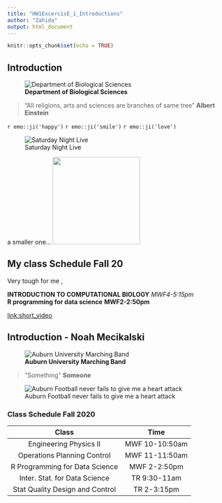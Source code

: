 ```yaml
---
title: "HW1ExcercisE_1_Introductions"
author: "Zahida"
output: html_document
---
```


```r
knitr::opts_chunk$set(echo = TRUE)
```

## Introduction

![**Department of Biological Sciences**](http://www.auburn.edu/cosam/news/articles/2018/04/images/MJH_1689.jpg)

 > "All religions, arts and sciences are branches of same tree" **Albert Einstein** 

`r emo::ji('happy')` `r emo::ji('smile')` `r emo::ji('love')`

![Saturday Night Live](https://media.giphy.com/media/v2dRH3IcHtADS/giphy.gif) 

 a smaller one... <img src='https://media.giphy.com/media/v2dRH3IcHtADS/giphy.gif' width='200' height='200' />





## **My class Schedule Fall 20**
Very tough for me ,


	
**INTRODUCTION TO COMPUTATIONAL BIOLOGY**  	 *MWF4-5:15pm*     
 **R programming for data science**        	**MWF2-2:50pm**



[link:short_video](https://www.youtube.com/watch?v=HQx5Be9g16U)


## Introduction - Noah Mecikalski

![**Auburn University Marching Band**](http://www.auburn.edu/student_info/auband/photogallery/albums/2010nationalchampionship/normal__PJS2584-289.jpg)

> "Something" **Someone**

![Auburn Football never fails to give me a heart attack](https://media.giphy.com/media/SvWnGXtzvpiokYUXFR/giphy.gif)


### **Class Schedule Fall 2020**


|              Class             |     Time      |
|:------------------------------:|:-------------:|
| Engineering Physics II         | MWF 10-10:50am|
| Operations Planning Control    | MWF 11-11:50am|
| R Programming for Data Science | MWF 2-2:50pm  |
| Inter. Stat. for Data Science  | TR  9:30-11am |
| Stat Quality Design and Control| TR  2-3:15pm  |



